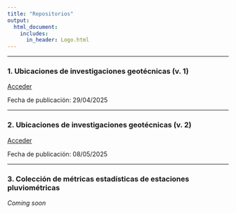 ```yaml
---
title: "Repositorios"
output:
  html_document:
    includes:
      in_header: Logo.html
---
```


```{=html}
<style>
 .html-widget {
     margin: auto;
 }
 </style>
```

------------------------------------------------------------------------

### 1. Ubicaciones de investigaciones geotécnicas (v. 1)

[Acceder](https://damthe123.github.io/prueba-4/Gueb)

Fecha de publicación: 29/04/2025

------------------------------------------------------------------------

### 2.  Ubicaciones de investigaciones geotécnicas (v. 2)

[Acceder](https://rpubs.com/Dante123/ugu)

Fecha de publicación: 08/05/2025

---

### 3. Colección de métricas estadísticas de estaciones pluviométricas

*Coming soon*
